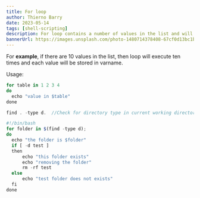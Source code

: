 ```yaml
---
title: For loop
author: Thierno Barry
date: 2023-05-14
tags: [shell-scripting]
description: For loop contains a number of values in the list and will execute for each item in the list
bannerUrl: https://images.unsplash.com/photo-1480714378408-67cf0d13bc1b
---
```


For **example**, if there are 10 values in the list, then loop will execute ten times and each value will be stored in varname.

Usage:

```jsx
for table in 1 2 3 4
do
  echo "value in $table" 
done
```

```js
find . -type d.  //Check for directory type in current working directory(.)
```

```jsx
#!/bin/bash
for folder in $(find -type d);
do
  echo "the folder is $folder"
  if [ -d test ]
  then
      echo "this folder exists"
      echo "removing the folder"
      rm -rf test
  else
      echo "test folder does not exists"
  fi
done
```